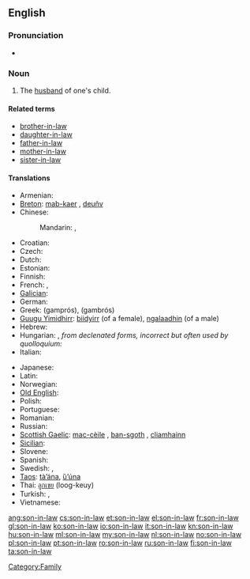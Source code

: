 ==English==

===Pronunciation===
* {{audio|en-us-son-in-law.ogg|Audio (US)}}

===Noun===
{{en-noun|sg=[[son]]-[[in-law]]|pl=sons-in-law}}

# The [[husband]] of one's child.

====Related terms====
* [[brother-in-law]]
* [[daughter-in-law]]
* [[father-in-law]]
* [[mother-in-law]]
* [[sister-in-law]]

====Translations====
{{trans-top|son-in-law}}
* Armenian: {{t-|hy|փեսա|tr=p’esa}}
* [[Breton]]: [[mab-kaer]] {{m}}, [[deuñv]] {{m}}
* Chinese:
*: Mandarin: {{t-|cmn|女婿|tr=nǚxu|sc=Hani}},  {{t-|cmn|婿|tr=xù|sc=Hani}}
* Croatian: {{t-|hr|zet}}
* Czech: {{t+|cs|zeť|m}}
* Dutch: {{t+|nl|schoonzoon|m}}
* Estonian: {{t-|et|väimees}}
* Finnish: {{t+|fi|vävy}}
* French: {{t+|fr|beau-fils|m}}, {{t+|fr|gendre|m}}
* [[Galician]]: {{t+|gl|xenro|m|xs=Galician}}
* German: {{t+|de|Schwiegersohn|m}}
* Greek: {{t+|el|γαμπρός|m}} (gamprós), {{t+|el|γαμβρός|m}} (gambrós)
* [[Guugu Yimidhirr]]: [[biidyirr]] (of a female), [[ngalaadhin]] (of a male)
* Hebrew: {{t+|he|חתן|m|alt=חָתָן|tr=khatan}}
* Hungarian: {{t+|hu|vő}}, ''from declenated forms, incorrect but often used by quolloquium:'' {{t+|hu|vej}}
* Italian: {{t+|it|genero|m}}
{{trans-mid}}
* Japanese: {{t+|ja|婿|tr=muko}}
* Latin: {{t+|la|gener|m}}
* Norwegian: {{t+|no|svigersønn}}
* [[Old English]]: {{t-|ang|aþum|m|alt=āþum|xs=Old English}}
* Polish: {{t+|pl|zięć|m}}
* Portuguese: {{t+|pt|genro|m}}
* Romanian: {{t+|ro|ginere|m}}
* Russian: {{t+|ru|зять|m|tr=zjat’}}
* [[Scottish Gaelic]]: [[mac-cèile]] {{m}}, [[ban-sgoth]] {{m}}, [[cliamhainn]] {{m}}
* [[Sicilian]]: {{t+|scn|ienniru|m|xs=Sicilian}}
* Slovene: {{t+|sl|zet|m}}
* Spanish: {{t+|es|yerno|m}}
* Swedish: {{t+|sv|svärson|c}}, {{t+|sv|måg|c}}
* [[Taos]]: [[tà’ána]], [[ȕ’úna]]
* Thai: [[ลูกเขย]] (loog-keuy)
* Turkish: {{t+|tr|damat}}, {{t|tr|güveyi}}
* Vietnamese: {{t+|vi|rể|xs=Vietnamese}}
{{trans-bottom}}

[[Category:Family]]

[[ang:son-in-law]]
[[cs:son-in-law]]
[[et:son-in-law]]
[[el:son-in-law]]
[[fr:son-in-law]]
[[gl:son-in-law]]
[[ko:son-in-law]]
[[io:son-in-law]]
[[it:son-in-law]]
[[kn:son-in-law]]
[[hu:son-in-law]]
[[ml:son-in-law]]
[[my:son-in-law]]
[[nl:son-in-law]]
[[no:son-in-law]]
[[pl:son-in-law]]
[[pt:son-in-law]]
[[ro:son-in-law]]
[[ru:son-in-law]]
[[fi:son-in-law]]
[[ta:son-in-law]]